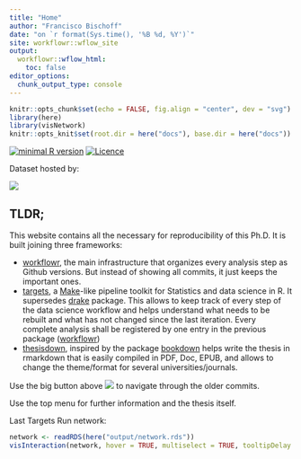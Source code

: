 ```yaml
---
title: "Home"
author: "Francisco Bischoff"
date: "on `r format(Sys.time(), '%B %d, %Y')`"
site: workflowr::wflow_site
output:
  workflowr::wflow_html:
    toc: false
editor_options:
  chunk_output_type: console
---
```


```r
knitr::opts_chunk$set(echo = FALSE, fig.align = "center", dev = "svg")
library(here)
library(visNetwork)
knitr::opts_knit$set(root.dir = here("docs"), base.dir = here("docs"))
```

<!-- badges init -->

[![minimal R version](https://img.shields.io/badge/R%3E=-4.0.0-brightgreen.svg)](https://cran.r-project.org/)
[![Licence](https://mirrors.creativecommons.org/presskit/buttons/80x15/svg/by-nc-sa.svg)](http://creativecommons.org/licenses/by-nc-sa/4.0/)

Dataset hosted by:

[![](https://zenodo.org/badge/DOI/10.5281/zenodo.4634013.svg)](https://doi.org/10.5281/zenodo.4634013)

<!-- badges end -->

## TLDR;

This website contains all the necessary for reproducibility of this Ph.D. It is built joining three frameworks:

-   [workflowr](https://jdblischak.github.io/workflowr/), the main infrastructure that organizes
    every analysis step as Github versions. But instead of showing all commits, it just keeps the
    important ones.
-   [targets](https://docs.ropensci.org/targets/), a
    [Make](https://www.gnu.org/software/make/)-like pipeline toolkit for Statistics and data science
    in R. It supersedes [drake](https://books.ropensci.org/drake/) package. This allows to keep
    track of every step of the data science workflow and helps understand what needs to be rebuilt
    and what has not changed since the last iteration. Every complete analysis shall be registered
    by one entry in the previous package ([workflowr](https://jdblischak.github.io/workflowr/))
-   [thesisdown](https://ismayc.github.io/thesisdown_book/), inspired by the package
    [bookdown](https://github.com/rstudio/bookdown) helps write the thesis in rmarkdown that is
    easily compiled in PDF, Doc, EPUB, and allows to change the theme/format for several
    universities/journals.

Use the big button above ![](figure/workflowr.png) to navigate through the older commits.

Use the top menu for further information and the thesis itself.

Last Targets Run network:

```r
network <- readRDS(here("output/network.rds"))
visInteraction(network, hover = TRUE, multiselect = TRUE, tooltipDelay = 0)
```
